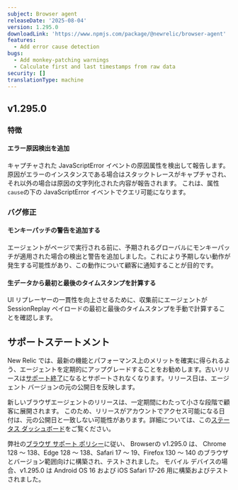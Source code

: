 ```yaml
---
subject: Browser agent
releaseDate: '2025-08-04'
version: 1.295.0
downloadLink: 'https://www.npmjs.com/package/@newrelic/browser-agent'
features:
  - Add error cause detection
bugs:
  - Add monkey-patching warnings
  - Calculate first and last timestamps from raw data
security: []
translationType: machine
---
```


## v1.295.0

### 特徴

#### エラー原因検出を追加

キャプチャされた JavaScriptError イベントの原因属性を検出して報告します。原因がエラーのインスタンスである場合はスタックトレースがキャプチャされ、それ以外の場合は原因の文字列化された内容が報告されます。 これは、属性`cause`の下の JavaScriptError イベントでクエリ可能になります。

### バグ修正

#### モンキーパッチの警告を追加する

エージェントがページで実行される前に、予期されるグローバルにモンキーパッチが適用された場合の検出と警告を追加しました。これにより予期しない動作が発生する可能性があり、この動作について顧客に通知することが目的です。

#### 生データから最初と最後のタイムスタンプを計算する

UI リプレーヤーの一貫性を向上させるために、収集前にエージェントが SessionReplay ペイロードの最初と最後のタイムスタンプを手動で計算することを確認します。

## サポートステートメント

New Relic では、最新の機能とパフォーマンス上のメリットを確実に得られるよう、エージェントを定期的にアップグレードすることをお勧めします。古いリリースは[サポート終了](https://docs.newrelic.com/docs/browser/browser-monitoring/getting-started/browser-agent-eol-policy/)になるとサポートされなくなります。リリース日は、エージェント バージョンの元の公開日を反映します。

新しいブラウザエージェントのリリースは、一定期間にわたって小さな段階で顧客に展開されます。 このため、リリースがアカウントでアクセス可能になる日付は、元の公開日と一致しない可能性があります。詳細については、この[ステータス ダッシュボード](https://newrelic.github.io/newrelic-browser-agent-release/)をご覧ください。

弊社の[ブラウザ サポート ポリシー](https://docs.newrelic.com/docs/browser/new-relic-browser/getting-started/compatibility-requirements-browser-monitoring/#browser-types)に従い、 Browserの v1.295.0 は、 Chrome 128 ～ 138、Edge 128 ～ 138、Safari 17 ～ 19、Firefox 130 ～ 140 のブラウザとバージョン範囲向けに構築され、テストされました。 モバイル デバイスの場合、v1.295.0 は Android OS 16 および iOS Safari 17-26 用に構築およびテストされました。